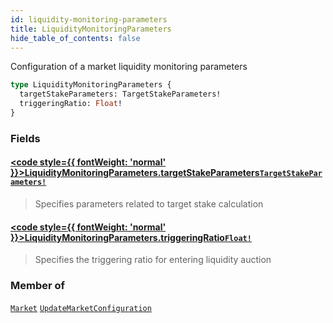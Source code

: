 ```yaml
---
id: liquidity-monitoring-parameters
title: LiquidityMonitoringParameters
hide_table_of_contents: false
---
```








Configuration of a market liquidity monitoring parameters

```graphql
type LiquidityMonitoringParameters {
  targetStakeParameters: TargetStakeParameters!
  triggeringRatio: Float!
}
```


### Fields

#### [<code style={{ fontWeight: 'normal' }}>LiquidityMonitoringParameters.<b>targetStakeParameters</b></code>](#)<Bullet />[`TargetStakeParameters!`](/docs/testnet/graphql/objects/target-stake-parameters) <Badge class="secondary" text="non-null"/> <Badge class="secondary" text="object"/>
> Specifies parameters related to target stake calculation
> 

#### [<code style={{ fontWeight: 'normal' }}>LiquidityMonitoringParameters.<b>triggeringRatio</b></code>](#)<Bullet />[`Float!`](/docs/testnet/graphql/scalars/float) <Badge class="secondary" text="non-null"/> <Badge class="secondary" text="scalar"/>
> Specifies the triggering ratio for entering liquidity auction
> 



### Member of

[`Market`](/docs/testnet/graphql/objects/market)  <Badge class="secondary" text="object"/><Bullet />[`UpdateMarketConfiguration`](/docs/testnet/graphql/objects/update-market-configuration)  <Badge class="secondary" text="object"/>



